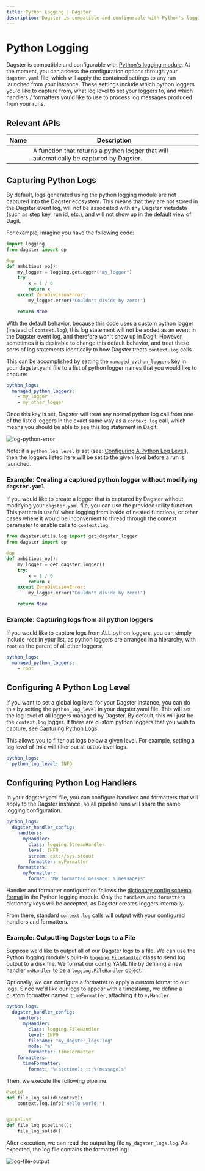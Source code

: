 ```yaml
---
title: Python Logging | Dagster
description: Dagster is compatible and configurable with Python's logging module.
---
```


# Python Logging

Dagster is compatible and configurable with [Python's logging module](https://docs.python.org/3/library/logging.html). At the moment, you can access the configuration options through your `dagster.yaml` file, which will apply the contained settings to any run launched from your instance. These settings include which python loggers you'd like to capture from, what log level to set your loggers to, and which handlers / formatters you'd like to use to process log messages produced from your runs.

## Relevant APIs

| Name                                                               | Description                                                                             |
| ------------------------------------------------------------------ | --------------------------------------------------------------------------------------- |
| <PyObject module="dagster.utils.log" object="get_dagster_logger"/> | A function that returns a python logger that will automatically be captured by Dagster. |

## Capturing Python Logs <Experimental />

By default, logs generated using the python logging module are not captured into the Dagster ecosystem. This means that they are not stored in the Dagster event log, will not be associated with any Dagster metadata (such as step key, run id, etc.), and will not show up in the default view of Dagit.

For example, imagine you have the following code:

```python file=/concepts/logging/python_logger.py startafter=start_python_logger endbefore=end_python_logger dedent=4
import logging
from dagster import op

@op
def ambitious_op():
    my_logger = logging.getLogger("my_logger")
    try:
        x = 1 / 0
        return x
    except ZeroDivisionError:
        my_logger.error("Couldn't divide by zero!")

    return None
```

With the default behavior, because this code uses a custom python logger (instead of `context.log`), this log statement will not be added as an event in the Dagster event log, and therefore won't show up in Dagit. However, sometimes it is desirable to change this default behavior, and treat these sorts of log statements identically to how Dagster treats `context.log` calls.

This can be accomplished by setting the `managed_python_loggers` key in your dagster.yaml file to a list of python logger names that you would like to capture:

```yaml file=/concepts/logging/python_logging_managed_loggers_config2.yaml
python_logs:
  managed_python_loggers:
    - my_logger
    - my_other_logger
```

Once this key is set, Dagster will treat any normal python log call from one of the listed loggers in the exact same way as a `context.log` call, which means you should be able to see this log statement in Dagit:

<Image
alt="log-python-error"
src="/images/concepts/logging/log-python-error.png"
width={1165}
height={250}
/>

Note: if a `python_log_level` is set (see: [Configuring A Python Log Level](#configuring-a-python-log-level)), then the loggers listed here will be set to the given level before a run is launched.

### Example: Creating a captured python logger without modifying `dagster.yaml`

If you would like to create a logger that is captured by Dagster without modifying your `dagster.yaml` file, you can use the provided <PyObject module="dagster.utils.log" object="get_dagster_logger"/> utility function. This pattern is useful when logging from inside of nested functions, or other cases where it would be inconvenient to thread through the context parameter to enable calls to `context.log`.

```python file=/concepts/logging/python_logger.py startafter=start_get_logger endbefore=end_get_logger dedent=4
from dagster.utils.log import get_dagster_logger
from dagster import op

@op
def ambitious_op():
    my_logger = get_dagster_logger()
    try:
        x = 1 / 0
        return x
    except ZeroDivisionError:
        my_logger.error("Couldn't divide by zero!")

    return None
```

### Example: Capturing logs from all python loggers

If you would like to capture logs from ALL python loggers, you can simply include `root` in your list, as python loggers are arranged in a hierarchy, with `root` as the parent of all other loggers:

```yaml file=/concepts/logging/python_logging_managed_loggers_config.yaml
python_logs:
  managed_python_loggers:
    - root
```

## Configuring A Python Log Level <Experimental />

If you want to set a global log level for your Dagster instance, you can do this by setting the `python_log_level` in your dagster.yaml file. This will set the log level of all loggers managed by Dagster. By default, this will just be the `context.log` logger. If there are custom python loggers that you wish to capture, see [Capturing Python Logs](#capturing-python-logs).

This allows you to filter out logs below a given level. For example, setting a log level of `INFO` will filter out all `DEBUG` level logs.

```yaml file=/concepts/logging/python_logging_python_log_level_config.yaml
python_logs:
  python_log_level: INFO
```

## Configuring Python Log Handlers <Experimental />

In your dagster.yaml file, you can configure handlers and formatters that will apply to the Dagster instance, so all pipeline runs will share the same logging configuration.

```yaml file=/concepts/logging/python_logging_handler_config.yaml
python_logs:
  dagster_handler_config:
    handlers:
      myHandler:
        class: logging.StreamHandler
        level: INFO
        stream: ext://sys.stdout
        formatter: myFormatter
    formatters:
      myFormatter:
        format: "My formatted message: %(message)s"
```

Handler and formatter configuration follows the [dictionary config schema format](https://docs.python.org/3/library/logging.config.html#logging-config-dictschema) in the Python logging module. Only the `handlers` and `formatters` dictionary keys will be accepted, as Dagster creates loggers internally.

From there, standard `context.log` calls will output with your configured handlers and formatters.

### Example: Outputting Dagster Logs to a File

Suppose we'd like to output all of our Dagster logs to a file. We can use the Python logging module's built-in [`logging.FileHandler`](https://docs.python.org/3/library/logging.handlers.html#logging.FileHandler) class to send log output to a disk file. We format our config YAML file by defining a new handler `myHandler` to be a `logging.FileHandler` object.

Optionally, we can configure a formatter to apply a custom format to our logs. Since we'd like our logs to appear with a timestamp, we define a custom formatter named `timeFormatter`, attaching it to `myHandler`.

```yaml file=/concepts/logging/python_logging_file_output_config.yaml
python_logs:
  dagster_handler_config:
    handlers:
      myHandler:
        class: logging.FileHandler
        level: INFO
        filename: "my_dagster_logs.log"
        mode: "a"
        formatter: timeFormatter
    formatters:
      timeFormatter:
        format: "%(asctime)s :: %(message)s"
```

Then, we execute the following pipeline:

```python file=/concepts/logging/file_output_pipeline.py startafter=start_custom_file_output_log endbefore=end_custom_file_output_log
@solid
def file_log_solid(context):
    context.log.info("Hello world!")


@pipeline
def file_log_pipeline():
    file_log_solid()
```

After execution, we can read the output log file `my_dagster_logs.log`. As expected, the log file contains the formatted log!

<Image
alt="log-file-output"
src="/images/concepts/logging/log-file-output.png"
width={4032}
height={945}
/>
